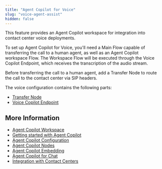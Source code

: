 ```yaml
---
title: "Agent Copilot for Voice"
slug: "voice-agent-assist"
hidden: false
---
```


This feature provides an Agent Copilot workspace for integration into contact center voice deployments.

To set up Agent Copilot for Voice, you'll need a Main Flow capable of transferring the call to a human agent, as well as an Agent Copilot workspace Flow. The Workspace Flow will be executed through the Voice Copilot Endpoint, which receives the transcription of the audio stream.

Before transferring the call to a human agent, add a Transfer Node to route the call to the contact center via SIP headers.

The voice configuration contains the following parts:

- [Transfer Node](/agent-copilot/voice/transfer-node)
- [Voice Copilot Endpoint](/ai/agents/deploy/endpoint-reference/voice-copilot)

## More Information

- [Agent Copilot Workspace](/agent-copilot/overview)
- [Getting started with Agent Copilot](/agent-copilot/getting-started)
- [Agent Copilot Configuration](/agent-copilot/configuration)
- [Agent Copilot Nodes](/ai/agents/develop/node-reference/agent-copilot/overview)
- [Agent Copilot Embedding](/agent-copilot/embedding)
- [Agent Copilot for Chat](/agent-copilot/chat)
- [Integration with Contact Centers](/agent-copilot/contact-center-integration)